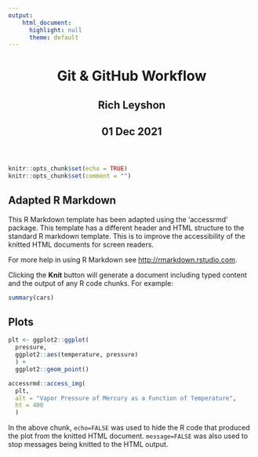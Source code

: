 ```yaml
---
output:
    html_document:
      highlight: null
      theme: default
---
```

<html lang="en">
<header>
  <meta charset="utf-8"/>
  <title>Git &amp; GitHub Workflow</title>
  <h1 class="title toc-ignore">Git &amp; GitHub Workflow</h1>
  <h2 class="author toc-ignore">Rich Leyshon</h2>
  <h2 class="date toc-ignore">01 Dec 2021</h2>
</header>
<body>
```r
knitr::opts_chunk$set(echo = TRUE)
knitr::opts_chunk$set(comment = "")
```
  
## Adapted R Markdown

This R Markdown template has been adapted using the 'accessrmd' package. This
template has a different header and HTML structure to the standard R markdown
template. This is to improve the accessibility of the knitted HTML documents for
screen readers.

For more help in using R Markdown see <http://rmarkdown.rstudio.com>.

Clicking the **Knit** button will generate a document including typed content
and the output of any R code chunks. For example:
    
```r
summary(cars)
```

## Plots
  
```r
plt <- ggplot2::ggplot(
  pressure,
  ggplot2::aes(temperature, pressure)
  ) +
  ggplot2::geom_point()

accessrmd::access_img(
  plt, 
  alt = "Vapor Pressure of Mercury as a Function of Temperature",
  ht = 400
  )

```

In the above chunk, `echo=FALSE` was used to hide the R code that produced the
plot from the knitted HTML document. `message=FALSE` was also used to stop
  messages being knitted to the HTML output.</body>
</html>

